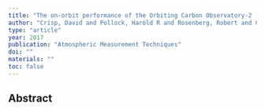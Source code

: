 ```yaml
---
title: "The on-orbit performance of the Orbiting Carbon Observatory-2 (OCO-2) instrument and its radiometrically calibrated products"
author: "Crisp, David and Pollock, Harold R and Rosenberg, Robert and Chapsky, Lars and Lee, Richard AM and Oyafuso, Fabiano A and Frankenberg, Christian and O'Dell, Christopher W and Bruegge, Carol J and Doran, Gary B and others"
type: "article"
year: 2017
publication: "Atmospheric Measurement Techniques"
doi: ""
materials: ""
toc: false
---
```


## Abstract

